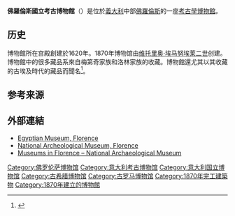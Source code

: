 {{Infobox Museum
 |name          = 佛罗伦萨国立考古博物馆<br>National Archaeological Museum of Florence
 |native_name   = Museo archeologico nazionale di Firenze
 |image         =Museo_archeologico_nazionale,_ingresso_01.JPG
 |imagesize     = 280
 |map_type      =
 |map_caption   =
 |latitude      = 
 |longitude     = 
 |established   = 
 |dissolved     =
 |location      = {{ITA}}[[佛罗伦萨|佛罗伦萨]][[聖母領報廣場|聖母領報廣場]] 9B
 |type          = 考古博物馆
 |visitors      =
 |director      =
 |curator       =
 |publictransit =
 |website       = [http://www.archeotoscana.beniculturali.it/index.php?it/146/firenze-museo-archeologico-nazionale/ Official website]
}}
'''佛羅倫斯國立考古博物館'''（{{lang-it|Museo archeologico nazionale di Firenze}}）是位於[[義大利|義大利]]中部[[佛羅倫斯|佛羅倫斯]]的一座[[考古學|考古學]][[博物館|博物館]]。

== 历史 ==
博物館所在宫殿創建於1620年。1870年博物馆由[[维托里奥·埃马努埃莱二世|维托里奥·埃马努埃莱二世]]创建。博物館中的很多藏品系來自梅第奇家族和洛林家族的收藏。博物館還尤其以其收藏的古埃及時代的藏品而聞名<ref>{{Cite web |url=http://www.archeotoscana.beniculturali.it/index.php?it%2F217%2Fenglish |title=Home > English |accessdate=2020-12-17 |archive-date=2020-10-30 |archive-url=https://web.archive.org/web/20201030190011/http://www.archeotoscana.beniculturali.it/index.php?it%2F217%2Fenglish |dead-url=no }}</ref>。

== 参考来源 ==
{{Reflist}}

== 外部連結 ==
* [http://www.mega.it/archeo.toscana/samueg.htm Egyptian Museum, Florence] {{Wayback|url=http://www.mega.it/archeo.toscana/samueg.htm |date=20190430221454 }} {{it icon}}
* [http://www.archeotoscana.beniculturali.it/index.php?it/146/firenze-museo-archeologico-nazionale/ National Archeological Museum, Florence] {{Wayback|url=http://www.archeotoscana.beniculturali.it/index.php?it%2F146%2Ffirenze-museo-archeologico-nazionale%2F |date=20170914233303 }} {{it icon}}
* [http://www.museumsinflorence.com/musei/Museum_of_archaeology.html Museums in Florence – National Archaeological Museum]{{WebCite|url=https://www.webcitation.org/67m6zNnPL?url=http://www.museumsinflorence.com/musei/Museum_of_archaeology.html |date=20120519105230 |dateformat=iso }}

{{Authority control}}
[[Category:佛罗伦萨博物馆|Category:佛罗伦萨博物馆]]
[[Category:意大利考古博物馆|Category:意大利考古博物馆]]
[[Category:意大利国立博物馆|Category:意大利国立博物馆]]
[[Category:古希腊博物馆|Category:古希腊博物馆]]
[[Category:古罗马博物馆|Category:古罗马博物馆]]
[[Category:1870年完工建築物|Category:1870年完工建築物]]
[[Category:1870年建立的博物館|Category:1870年建立的博物館]]